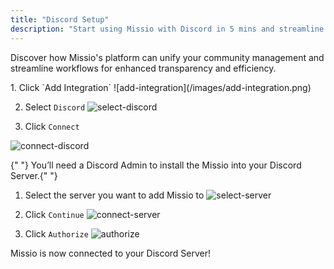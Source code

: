 ```yaml
---
title: "Discord Setup"
description: "Start using Missio with Discord in 5 mins and streamline your community management workflows."
---
```


Discover how Missio's platform can unify your community management and streamline workflows for enhanced transparency and efficiency.

<Steps titleSize="h2">

<Step title="Setup up Dicord Integration">
1. Click `Add Integration` 
![add-integration](/images/add-integration.png)

2. Select `Discord`
   ![select-discord](/images/select-discord.png)

3. Click `Connect`

![connect-discord](/images/connect-discord.png)

</Step>
<Step title="Add Missio to your Discord Server">

<Tip>
  {" "}
  You’ll need a Discord Admin to install the Missio into your Discord Server.{" "}
</Tip>

1. Select the server you want to add Missio to
   ![select-server](/images/select-discord-server.png)

2. Click `Continue`
   ![connect-server](/images/connect-discord-server.png)

3. Click `Authorize`
   ![authorize](/images/discord-authorize.png)

<Check> Missio is now connected to your Discord Server! </Check>
</Step>

</Steps>
